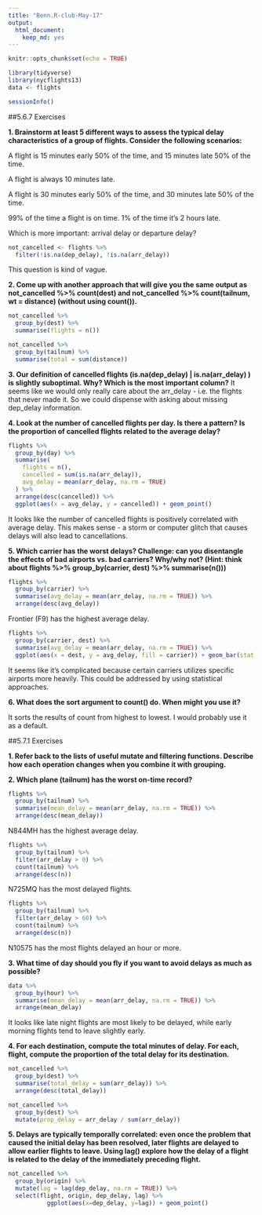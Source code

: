```yaml
---
title: "Benn.R-club-May-17"
output: 
  html_document: 
    keep_md: yes
---
```


```r
knitr::opts_chunk$set(echo = TRUE)
```

```r
library(tidyverse)
library(nycflights13)
data <- flights
```

```r
sessionInfo()
```

##5.6.7 Exercises

**1. Brainstorm at least 5 different ways to assess the typical delay characteristics of a group of flights. Consider the following scenarios:**

A flight is 15 minutes early 50% of the time, and 15 minutes late 50% of the time.

A flight is always 10 minutes late.

A flight is 30 minutes early 50% of the time, and 30 minutes late 50% of the time.

99% of the time a flight is on time. 1% of the time it’s 2 hours late.

Which is more important: arrival delay or departure delay?

```r
not_cancelled <- flights %>%
  filter(!is.na(dep_delay), !is.na(arr_delay))
```
This question is kind of vague.

**2. Come up with another approach that will give you the same output as not_cancelled %>% count(dest) and not_cancelled %>% count(tailnum, wt = distance) (without using count()).**

```r
not_cancelled %>% 
  group_by(dest) %>%
  summarise(flights = n())

not_cancelled %>% 
  group_by(tailnum) %>%
  summarise(total = sum(distance))
```  

**3. Our definition of cancelled flights (is.na(dep_delay) | is.na(arr_delay) ) is slightly suboptimal. Why? Which is the most important column?**
It seems like we would only really care about the arr_delay - i.e. the flights that never made it. So we could dispense with asking about missing dep_delay information.

**4. Look at the number of cancelled flights per day. Is there a pattern? Is the proportion of cancelled flights related to the average delay?**

```r
flights %>%
  group_by(day) %>%
  summarise(
    flights = n(),
    cancelled = sum(is.na(arr_delay)),
    avg_delay = mean(arr_delay, na.rm = TRUE)
  ) %>%
  arrange(desc(cancelled)) %>%
  ggplot(aes(x = avg_delay, y = cancelled)) + geom_point()
```  

It looks like the number of cancelled flights is positively correlated with average delay. This makes sense - a storm or computer glitch that causes delays will also lead to cancellations.

**5. Which carrier has the worst delays? Challenge: can you disentangle the effects of bad airports vs. bad carriers? Why/why not? (Hint: think about flights %>% group_by(carrier, dest) %>% summarise(n()))**

```r
flights %>%
  group_by(carrier) %>%
  summarise(avg_delay = mean(arr_delay, na.rm = TRUE)) %>%
  arrange(desc(avg_delay))
```  

Frontier (F9) has the highest average delay.

```r
flights %>%
  group_by(carrier, dest) %>%
  summarise(avg_delay = mean(arr_delay, na.rm = TRUE)) %>%
  ggplot(aes(x = dest, y = avg_delay, fill = carrier)) + geom_bar(stat = "identity", position = "dodge")
```
It seems like it's complicated because certain carriers utilizes specific airports more heavily. This could be addressed by using statistical approaches.

**6. What does the sort argument to count() do. When might you use it?**

It sorts the results of count from highest to lowest. I would probably use it as a default.

##5.7.1 Exercises

**1. Refer back to the lists of useful mutate and filtering functions. Describe how each operation changes when you combine it with grouping.**

**2. Which plane (tailnum) has the worst on-time record?**

```r
flights %>%
  group_by(tailnum) %>%
  summarise(mean_delay = mean(arr_delay, na.rm = TRUE)) %>%
  arrange(desc(mean_delay))
```

N844MH has the highest average delay.

```r
flights %>%
  group_by(tailnum) %>%
  filter(arr_delay > 0) %>%
  count(tailnum) %>%
  arrange(desc(n))
```

N725MQ has the most delayed flights.

```r
flights %>%
  group_by(tailnum) %>%
  filter(arr_delay > 60) %>%
  count(tailnum) %>%
  arrange(desc(n))
```

N10575 has the most flights delayed an hour or more.

**3. What time of day should you fly if you want to avoid delays as much as possible?**
```r
data %>%
  group_by(hour) %>%
  summarise(mean_delay = mean(arr_delay, na.rm = TRUE)) %>%
  arrange(mean_delay)
```

It looks like late night flights are most likely to be delayed, while early morning flights tend to leave slightly early.

**4. For each destination, compute the total minutes of delay. For each, flight, compute the proportion of the total delay for its destination.**

```r
not_cancelled %>%
  group_by(dest) %>%
  summarise(total_delay = sum(arr_delay)) %>%
  arrange(desc(total_delay))
```
```r
not_cancelled %>%
  group_by(dest) %>%
  mutate(prop_delay = arr_delay / sum(arr_delay))
```

**5. Delays are typically temporally correlated: even once the problem that caused the initial delay has been resolved, later flights are delayed to allow earlier flights to leave. Using lag() explore how the delay of a flight is related to the delay of the immediately preceding flight.**

```r
not_cancelled %>%
  group_by(origin) %>%
  mutate(lag = lag(dep_delay, na.rm = TRUE)) %>%
  select(flight, origin, dep_delay, lag) %>%
           ggplot(aes(x=dep_delay, y=lag)) + geom_point()
```

